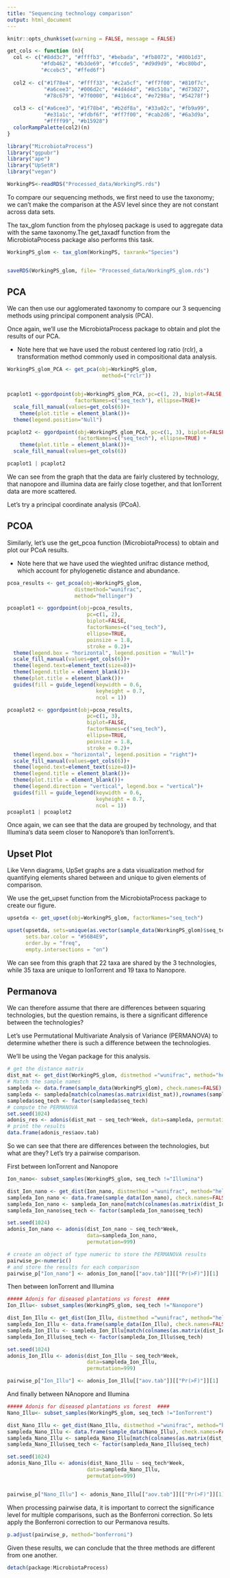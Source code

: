 ```yaml
---
title: "Sequencing technology comparison"
output: html_document
---
```


```r
knitr::opts_chunk$set(warning = FALSE, message = FALSE) 
```

```r
get_cols <- function (n){
  col <- c("#8dd3c7", "#ffffb3", "#bebada", "#fb8072", "#80b1d3",
           "#fdb462", "#b3de69", "#fccde5", "#d9d9d9", "#bc80bd",
           "#ccebc5", "#ffed6f")
  
  col2 <- c("#1f78e4", "#ffff33", "#c2a5cf", "#ff7f00", "#810f7c",
            "#a6cee3", "#006d2c", "#4d4d4d", "#8c510a", "#d73027",
            "#78c679", "#7f0000", "#41b6c4", "#e7298a", "#54278f")
  
  col3 <- c("#a6cee3", "#1f78b4", "#b2df8a", "#33a02c", "#fb9a99",
            "#e31a1c", "#fdbf6f", "#ff7f00", "#cab2d6", "#6a3d9a",
            "#ffff99", "#b15928")
  colorRampPalette(col2)(n)
}
```

```r
library("MicrobiotaProcess")
library("ggpubr")
library("ape")
library("UpSetR")
library("vegan")

WorkingPS<-readRDS("Processed_data/WorkingPS.rds")
```

To compare our sequencing methods, we first need to use the taxonomy; we can't make the comparison at the ASV level since they are not constant across data sets. 

The tax_glom function from the phyloseq package is used to aggregate data with the same taxonomy.The get_taxadf function from the MicrobiotaProcess package also performs this task. 

```r

WorkingPS_glom <- tax_glom(WorkingPS, taxrank="Species")


saveRDS(WorkingPS_glom, file= "Processed_data/WorkingPS_glom.rds")

```

PCA 
----

We can then use our agglomerated taxonomy to compare our 3 sequencing methods using principal component analysis (PCA). 

Once again, we'll use the MicrobiotaProcess package to obtain and plot the results of our PCA. 

* Note here that we have used the robust centered log ratio (rclr), a transformation method commonly used in compositional data analysis. 

```r
WorkingPS_glom_PCA <- get_pca(obj=WorkingPS_glom, 
                               method=("rclr"))


pcaplot1 <-ggordpoint(obj=WorkingPS_glom_PCA, pc=c(1, 2), biplot=FALSE, speciesannot=FALSE,
                      factorNames=c("seq_tech"), ellipse=TRUE)+
  scale_fill_manual(values=get_cols(6))+
    theme(plot.title = element_blank())+
  theme(legend.position="Null")

pcaplot2 <- ggordpoint(obj=WorkingPS_glom_PCA, pc=c(1, 3), biplot=FALSE, speciesannot=FALSE,
                       factorNames=c("seq_tech"), ellipse=TRUE) +
    theme(plot.title = element_blank())+
  scale_fill_manual(values=get_cols(6))

pcaplot1 | pcaplot2

```


We can see from the graph that the data are fairly clustered by technology, that nanopore and illumina data are fairly close together, and that IonTorrent data are more scattered. 

Let's try a principal coordinate analysis (PCoA).

PCOA 
---- 

Similarly, let's use the get_pcoa function (MicrobiotaProcess) to obtain and plot our PCoA results.

* Note here that we have used the wieghted unifrac distance method, which account for phylogenetic distance and abundance.  

```r
pcoa_results <- get_pcoa(obj=WorkingPS_glom, 
                      distmethod="wunifrac", 
                      method="hellinger")

pcoaplot1 <- ggordpoint(obj=pcoa_results,
                          pc=c(1, 2),
                          biplot=FALSE,
                          factorNames=c("seq_tech"), 
                          ellipse=TRUE,
                          poinsize = 1.8,
                          stroke = 0.2)+
  theme(legend.box = "horizontal", legend.position = "Null")+
  scale_fill_manual(values=get_cols(6))+
  theme(legend.text=element_text(size=8))+
  theme(legend.title = element_blank())+ 
  theme(plot.title = element_blank())+
  guides(fill = guide_legend(keywidth = 0.6, 
                             keyheight = 0.7,
                             ncol = 1))

pcoaplot2 <- ggordpoint(obj=pcoa_results,
                          pc=c(1, 3),
                          biplot=FALSE,
                          factorNames=c("seq_tech"), 
                          ellipse=TRUE,
                          poinsize = 1.8,
                          stroke = 0.2)+
  theme(legend.box = "horizontal", legend.position = "right")+
  scale_fill_manual(values=get_cols(6))+
  theme(legend.text=element_text(size=8))+
  theme(legend.title = element_blank())+ 
  theme(plot.title = element_blank())+
  theme(legend.direction = "vertical", legend.box = "vertical")+
  guides(fill = guide_legend(keywidth = 0.6, 
                             keyheight = 0.7,
                             ncol = 1))
pcoaplot1 | pcoaplot2

```

Once again, we can see that the data are grouped by technology, and that Illumina's data seem closer to Nanopore's than IonTorrent's.  

Upset Plot 
----

Like Venn diagrams, UpSet graphs are a data visualization method for quantifying elements shared between and unique to given elements of comparison.

We use the get_upset function from the MicrobiotaProcess package to create our figure. 

```r
upsetda <- get_upset(obj=WorkingPS_glom, factorNames="seq_tech")

upset(upsetda, sets=unique(as.vector(sample_data(WorkingPS_glom)$seq_tech)), 
      sets.bar.color = "#56B4E9",
      order.by = "freq", 
      empty.intersections = "on")

```

We can see from this graph that 22 taxa are shared by the 3 technologies, while 35 taxa are unique to IonTorrent and 19 taxa to Nanopore.  

Permanova
---- 

We can therefore assume that there are differences between squaring technologies, but the question remains, is there a significant difference between the technologies? 

Let's use Permutational Multivariate Analysis of Variance (PERMANOVA) to determine whether there is such a difference between the technologies.  

We'll be using the Vegan package for this analysis.

```r
# get the distance matrix 
dist_mat <- get_dist(WorkingPS_glom, distmethod ="wunifrac", method="hellinger")
# Match the sample names 
sampleda <- data.frame(sample_data(WorkingPS_glom), check.names=FALSE)
sampleda <- sampleda[match(colnames(as.matrix(dist_mat)),rownames(sampleda)),,drop=FALSE]
sampleda$seq_tech <- factor(sampleda$seq_tech)
# compute the PERMANOVA 
set.seed(1024)
adonis_res <- adonis(dist_mat ~ seq_tech*Week, data=sampleda, permutation=999)
# print the results
data.frame(adonis_res$aov.tab)

```

So we can see that there are differences between the technologies, but what are they? Let's try a pairwise comparison.


First between IonTorrent and Nanopore 
```r
Ion_nano<- subset_samples(WorkingPS_glom, seq_tech !="Illumina")

dist_Ion_nano <- get_dist(Ion_nano, distmethod ="wunifrac", method="hellinger")
sampleda_Ion_nano <- data.frame(sample_data(Ion_nano), check.names=FALSE)
sampleda_Ion_nano <- sampleda_Ion_nano[match(colnames(as.matrix(dist_Ion_nano)),rownames(sampleda_Ion_nano)),,drop=FALSE]
sampleda_Ion_nano$seq_tech <- factor(sampleda_Ion_nano$seq_tech)

set.seed(1024)
adonis_Ion_nano <- adonis(dist_Ion_nano ~ seq_tech*Week, 
                          data=sampleda_Ion_nano, 
                          permutation=999)

# create an object of type numeric to store the PERMANOVA results 
pairwise_p<-numeric()
# and store the results for each comparison
pairwise_p["Ion_nano"] <- adonis_Ion_nano[["aov.tab"]][["Pr(>F)"]][1]
```

Then between IonTorrent and Illumina 
```r
##### Adonis for diseased plantations vs forest  ####
Ion_Illu<- subset_samples(WorkingPS_glom, seq_tech !="Nanopore")

dist_Ion_Illu <- get_dist(Ion_Illu, distmethod ="wunifrac", method="hellinger")
sampleda_Ion_Illu <- data.frame(sample_data(Ion_Illu), check.names=FALSE)
sampleda_Ion_Illu <- sampleda_Ion_Illu[match(colnames(as.matrix(dist_Ion_Illu)),rownames(sampleda_Ion_Illu)),,drop=FALSE]
sampleda_Ion_Illu$seq_tech <- factor(sampleda_Ion_Illu$seq_tech)

set.seed(1024)
adonis_Ion_Illu <- adonis(dist_Ion_Illu ~ seq_tech*Week, 
                          data=sampleda_Ion_Illu, 
                          permutation=999)

pairwise_p["Ion_Illu"] <- adonis_Ion_Illu[["aov.tab"]][["Pr(>F)"]][1]
```

And finally between NAnopore and Illumina 
```r
##### Adonis for diseased plantations vs forest  ####
Nano_Illu<- subset_samples(WorkingPS_glom, seq_tech !="IonTorrent")

dist_Nano_Illu <- get_dist(Nano_Illu, distmethod ="wunifrac", method="hellinger")
sampleda_Nano_Illu <- data.frame(sample_data(Nano_Illu), check.names=FALSE)
sampleda_Nano_Illu <- sampleda_Nano_Illu[match(colnames(as.matrix(dist_Nano_Illu)),rownames(sampleda_Nano_Illu)),,drop=FALSE]
sampleda_Nano_Illu$seq_tech <- factor(sampleda_Nano_Illu$seq_tech)

set.seed(1024)
adonis_Nano_Illu <- adonis(dist_Nano_Illu ~ seq_tech*Week, 
                          data=sampleda_Nano_Illu, 
                          permutation=999)


pairwise_p["Nano_Illu"] <- adonis_Nano_Illu[["aov.tab"]][["Pr(>F)"]][1]
```

When processing pairwise data, it is important to correct the significance level for multiple comparisons, such as the Bonferroni correction. So lets apply the Bonferroni correction to our Permanova results. 

```r
p.adjust(pairwise_p, method="bonferroni")
```

Given these results, we can conclude that the three methods are different from one another.

```r
detach(package:MicrobiotaProcess)
```